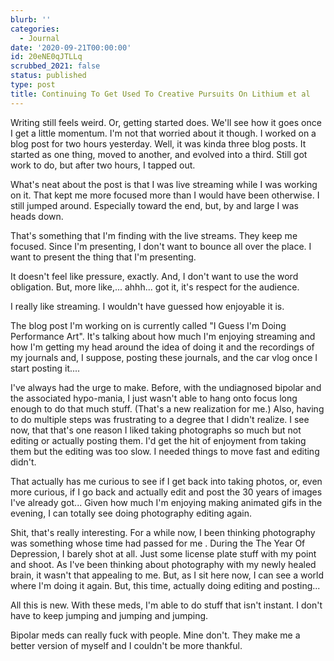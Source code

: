 ```yaml
---
blurb: ''
categories:
  - Journal
date: '2020-09-21T00:00:00'
id: 20eNE0qJTLLq
scrubbed_2021: false
status: published
type: post
title: Continuing To Get Used To Creative Pursuits On Lithium et al
---
```


Writing still feels weird. Or, getting started does. We'll see how it goes once I get a little momentum. I'm not that worried about it though. I worked on a blog post for two hours yesterday. Well, it was kinda three blog posts. It started as one thing, moved to another, and evolved into a third. Still got work to do, but after two hours, I tapped out. 

What's neat about the post is that I was live streaming while I was working on it. That kept me more focused more than I would have been otherwise. I still jumped around. Especially toward the end, but, by and large I was heads down. 

That's something that I'm finding with the live streams. They keep me focused. Since I'm presenting, I don't want to bounce all over the place. I want to present the thing that I'm presenting. 

It doesn't feel like pressure, exactly. And, I don't want to use the word obligation. But, more like,... ahhh... got it, it's respect for the audience. 

I really like streaming. I wouldn't have guessed how enjoyable it is. 

The blog post I'm working on is currently called "I Guess I'm Doing Performance Art". It's talking about how much I'm enjoying streaming and how I'm getting my head around the idea of doing it and the recordings of my journals and, I suppose, posting these journals, and the car vlog once I start posting it....

I've always had the urge to make. Before, with the undiagnosed bipolar and the associated hypo-mania, I just wasn't able to hang onto focus long enough to do that much stuff. (That's a new realization for me.) Also, having to do multiple steps was frustrating to a degree that I didn't realize. I see now, that that's one reason I liked taking photographs so much but not editing or actually posting them. I'd get the hit of enjoyment from taking them but the editing was too slow. I needed things to move fast and editing didn't. 

That actually has me curious to see if I get back into taking photos, or, even more curious, if I go back and actually edit and post the 30 years of images I've already got... Given how much I'm enjoying making animated gifs in the evening, I can totally see doing photography editing again. 

Shit, that's really interesting. For a while now, I been thinking photography was something whose time had passed for me . During the The Year Of Depression, I barely shot at all. Just some license plate stuff with my point and shoot. As I've been thinking about photography with my newly healed brain, it wasn't that appealing to me. But, as I sit here now, I can see a world where I'm doing it again. But, this time, actually doing editing and posting...

All this is new. With these meds, I'm able to do stuff that isn't instant. I don't have to keep jumping and jumping and jumping. 

Bipolar meds can really fuck with people. Mine don't. They make me a better version of myself and I couldn't be more thankful.
